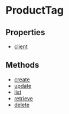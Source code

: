 
# ProductTag

## Properties

- [client](../../ProductTag/properties/js_sdk.admin.ProductTag.client/page.mdx)

## Methods

- [create](../../ProductTag/methods/js_sdk.admin.ProductTag.create/page.mdx)
- [update](../../ProductTag/methods/js_sdk.admin.ProductTag.update/page.mdx)
- [list](../../ProductTag/methods/js_sdk.admin.ProductTag.list/page.mdx)
- [retrieve](../../ProductTag/methods/js_sdk.admin.ProductTag.retrieve/page.mdx)
- [delete](../../ProductTag/methods/js_sdk.admin.ProductTag.delete/page.mdx)
